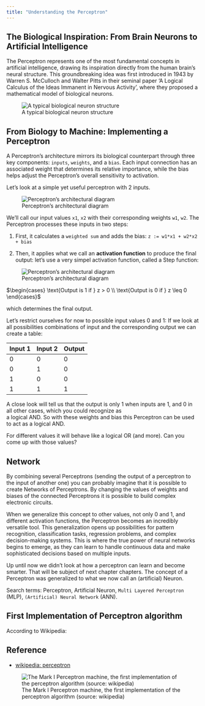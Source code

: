```yaml
---
title: "Understanding the Perceptron"
---
```


## The Biological Inspiration: From Brain Neurons to Artificial Intelligence

The Perceptron represents one of the most fundamental concepts in artificial 
intelligence, drawing its inspiration directly from the human brain's 
neural structure. This groundbreaking idea was first introduced in 1943 by 
Warren S. McCulloch and Walter Pitts in their seminal paper 
'A Logical Calculus of the Ideas Immanent in Nervous Activity', 
where they proposed a mathematical model of biological neurons.

![A typical biological neuron structure](attach/TypicalNeuron.png)

## From Biology to Machine: Implementing a Perceptron

A Perceptron's architecture mirrors its biological counterpart 
through three key components: `inputs`, `weights`, and a `bias`. 
Each input connection has an associated weight that determines its 
relative importance, while the bias helps adjust the Perceptron's 
overall sensitivity to activation.

Let's look at a simple yet useful perceptron with 2 inputs. 

![Perceptron's architectural diagram](attach/Perceptron02.png)

We'll call our input values `x1`, `x2` with their corresponding weights `w1`, `w2`. The Perceptron processes these inputs in two steps:

1. First, it calculates a `weighted sum` and adds the bias:
   `z := w1*x1 + w2*x2 + bias`

2. Then, it applies what we call an **activation function** to produce the final output: 
   let's use a very simpel activation function, called a Step function: 

![Perceptron's architectural diagram](attach/Perceptron03.png)

$\begin{cases}
\text{Output is 1 if } z > 0 \\
\text{Output is 0 if } z \leq 0
\end{cases}$

which determines the final output.

Let's restrict ourselves for now to possible input values 0 and 1: 
If we look at all possibilities combinations of input and the 
corresponding output we can create a table: 

| Input 1 | Input 2 | Output |
|---------|---------|---------|
| 0       | 0       | 0       |
| 0       | 1       | 0       |
| 1       | 0       | 0       |
| 1       | 1       | 1       |

A close look will tell us that the output is only 1 when inputs are 1, 
and 0 in all other cases, which you could recognize as  
a logical AND. So with these weights and bias this Perceptron 
can be used to act as a logical AND. 

For different values it will behave like a logical OR (and more). 
Can you come up with those values?

## Network

By combining several Perceptrons (sending the output of a 
perceptron to the input of another one) you can probably imagine that 
it is possible to create Networks of Perceptrons. 
By changing the values of weights and biases of the connected 
Perceptrons it is possible to build complex electronic circuits.

When we generalize this concept to other values, not only 0 and 1, 
and different activation functions, 
the Perceptron becomes an incredibly versatile tool. 
This generalization opens up possibilities for pattern recognition, 
classification tasks, regression problems, and complex decision-making 
systems. This is where the true power of neural networks begins to emerge, 
as they can learn to handle continuous data and make 
sophisticated decisions based on multiple inputs.

Up until now we didn't look at how a perceptron can learn and become smarter. That will be subject of next chapter chapters. The concept of a Perceptron was generalized to what we now call an (artificial) Neuron.

Search terms: Perceptron, Artificial Neuron, 
`Multi Layered Perceptron` (MLP),  `(Artificial) Neural Network` (ANN). 

## First Implementation of Perceptron algorithm

According to Wikipedia: 

\begin{quote}
The artificial neuron network was invented in 1943 by Warren McCulloch and Walter Pitts in `A logical calculus of the ideas immanent in nervous activity`.
the Perceptron Machine was first implemented in hardware in the Mark I, which was demonstrated in 1960. 

 It was connected to a camera with 20×20 cadmium sulfide photocells to make a 400-pixel image.
 The main visible feature is the sensory-to-association plugboard, which sets different combinations of input features.
 To the right are arrays of potentiometers that implemented the adaptive weights.
\end{quote}

## Reference

- [wikipedia: perceptron](https://en.wikipedia.org/wiki/Perceptron)

![The Mark I Perceptron machine, the first implementation of the perceptron algorithm (source: wikipedia)](Mark_I_perceptron.jpeg)

